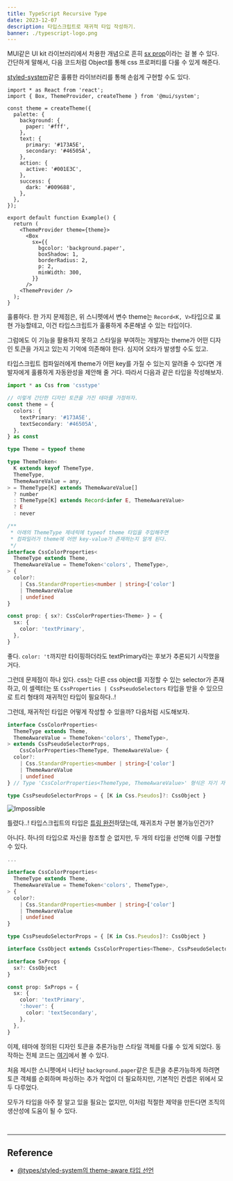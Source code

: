 ```yaml
---
title: TypeScript Recursive Type
date: 2023-12-07
description: 타입스크립트로 재귀적 타입 작성하기.
banner: ./typescript-logo.png
---
```


MUI같은 UI kit 라이브러리에서 차용한 개념으로 흔히 [sx prop](https://mui.com/system/getting-started/the-sx-prop)이라는 걸 볼 수 있다.
간단하게 말해서, 다음 코드처럼 Object를 통해 css 프로퍼티를 다룰 수 있게 해준다.

[styled-system](https://github.com/styled-system/styled-system)같은 훌륭한 라이브러리를 통해 손쉽게 구현할 수도 있다.

```tsx
import * as React from 'react';
import { Box, ThemeProvider, createTheme } from '@mui/system';

const theme = createTheme({
  palette: {
    background: {
      paper: '#fff',
    },
    text: {
      primary: '#173A5E',
      secondary: '#46505A',
    },
    action: {
      active: '#001E3C',
    },
    success: {
      dark: '#009688',
    },
  },
});

export default function Example() {
  return (
    <ThemeProvider theme={theme}>
      <Box
        sx={{
          bgcolor: 'background.paper',
          boxShadow: 1,
          borderRadius: 2,
          p: 2,
          minWidth: 300,
        }}
      />
    <ThemeProvider />
  );
}
```

훌륭하다. 한 가지 문제점은, 위 스니펫에서 변수 theme는 `Record<K, V>`타입으로 표현 가능할테고, 이건 타입스크립트가 훌륭하게 추론해낼 수 있는 타입이다.

그럼에도 이 기능을 활용하지 못하고 스타일을 부여하는 개발자는 theme가 어떤 디자인 토큰을 가지고 있는지 기억에 의존해야 한다. 심지어 오타가 발생할 수도 있고.

타입스크립트 컴파일러에게 theme가 어떤 key를 가질 수 있는지 알려줄 수 있다면 개발자에게 훌륭하게 자동완성을 제안해 줄 거다. 따라서 다음과 같은 타입을 작성해보자.

```ts title=sx.ts
import * as Css from 'csstype'

// 이렇게 간단한 디자인 토큰을 가진 테마를 가정하자.
const theme = {
  colors: {
    textPrimary: '#173A5E',
    textSecondary: '#46505A',
  },
} as const

type Theme = typeof theme

type ThemeToken<
  K extends keyof ThemeType,
  ThemeType,
  ThemeAwareValue = any,
> = ThemeType[K] extends ThemeAwareValue[]
  ? number
  : ThemeType[K] extends Record<infer E, ThemeAwareValue>
  ? E
  : never

/**
 * 아래의 ThemeType 제네릭에 typeof theme 타입을 주입해주면
 * 컴파일러가 theme에 어떤 key-value가 존재하는지 알게 된다.
 */
interface CssColorProperties<
  ThemeType extends Theme,
  ThemeAwareValue = ThemeToken<'colors', ThemeType>,
> {
  color?:
    | Css.StandardProperties<number | string>['color']
    | ThemeAwareValue
    | undefined
}

const prop: { sx?: CssColorProperties<Theme> } = {
  sx: {
    color: 'textPrimary',
  },
}
```

좋다. `color: 't`까지만 타이핑하더라도 textPrimary라는 후보가 추론되기 시작했을 거다.

그런데 문제점이 하나 있다. css는 다른 css object를 지정할 수 있는 selector가 존재하고, 이 셀렉터는 또 `CssProperties | CssPseudoSelectors` 타입을 받을 수 있으므로 트리 형태의 재귀적인 타입이 필요하다..!

그런데, 재귀적인 타입은 어떻게 작성할 수 있을까? 다음처럼 시도해보자.

```ts title=sx.ts highlight=1,5
interface CssColorProperties<
  ThemeType extends Theme,
  ThemeAwareValue = ThemeToken<'colors', ThemeType>,
> extends CssPseudoSelectorProps,
    CssColorProperties<ThemeType, ThemeAwareValue> {
  color?:
    | Css.StandardProperties<number | string>['color']
    | ThemeAwareValue
    | undefined
} // Type 'CssColorProperties<ThemeType, ThemeAwareValue>' 형식은 자기 자신을 기본 형식으로 재귀적으로 참조합니다.ts(2310)

type CssPseudoSelectorProps = { [K in Css.Pseudos]?: CssObject }
```

![Impossible](./impossible.jpg)

틀렸다..! 타입스크립트의 타입은 [튜링 완전](https://github.com/microsoft/TypeScript/issues/14833)하댔는데, 재귀조차 구현 불가능인건가?

아니다. 하나의 타입으로 자신을 참조할 순 없지만, 두 개의 타입을 선언해 이를 구현할 수 있다.

```ts title=sx.ts highlight=13,15
...

interface CssColorProperties<
  ThemeType extends Theme,
  ThemeAwareValue = ThemeToken<'colors', ThemeType>,
> {
  color?:
    | Css.StandardProperties<number | string>['color']
    | ThemeAwareValue
    | undefined
}

type CssPseudoSelectorProps = { [K in Css.Pseudos]?: CssObject }

interface CssObject extends CssColorProperties<Theme>, CssPseudoSelectorProps {}

interface SxProps {
  sx?: CssObject
}

const prop: SxProps = {
  sx: {
    color: 'textPrimary',
    ':hover': {
      color: 'textSecondary',
    },
  },
}

```

이제, 테마에 정의된 디자인 토큰을 추론가능한 스타일 객체를 다룰 수 있게 되었다. 동작하는 전체 코드는 [여기](https://stackblitz.com/edit/typescript-8uucuz?file=sx.ts)에서 볼 수 있다.

처음 제시한 스니펫에서 나타난 `background.paper`같은 토큰을 추론가능하게 하려면 토큰 객체를 순회하며 파싱하는 추가 작업이 더 필요하지만, 기본적인 컨셉은 위에서 모두 다루었다.

모두가 타입을 아주 잘 알고 있을 필요는 없지만, 이처럼 적절한 제약을 만든다면 조직의 생산성에 도움이 될 수 있다.

<br />

---

## Reference

- [@types/styled-system의 theme-aware 타입 선언](https://www.npmjs.com/package/@types/styled-system)
